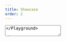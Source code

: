 ```yaml
---
title: Showcase
order: 2
---
```




<Playground system="ec" selectedKind="TextArea" selectedStory="default">
  <TextArea
    id="example1"
    label={demoContentDefault.label}
    placeholder={demoContentDefault.placeholder}
    rows={4}
    helperText="Help message"
  />
</Playground>

## Disabled

<Playground system="ec" selectedKind="TextArea" selectedStory="default">
  <TextArea
    id="example2"
    label={demoContentDefault.label}
    placeholder={demoContentDefault.placeholder}
    rows={4}
    helperText="Help message"
    disabled
  />
</Playground>

## With error

<Playground system="ec" selectedKind="TextArea" selectedStory="default">
  <TextArea
    id="example3"
    label={demoContentDefault.label}
    placeholder={demoContentDefault.placeholder}
    rows={4}
    helperText="Help message"
    invalid
    invalidText="Error message"
  />
</Playground>
